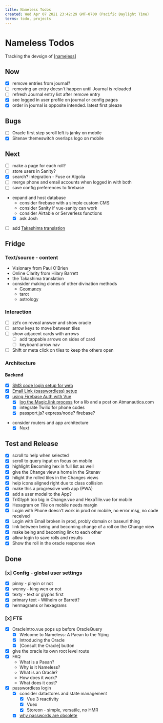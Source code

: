 ```yaml
---
title: Nameless Todos
created: Wed Apr 07 2021 23:42:29 GMT-0700 (Pacific Daylight Time)
terms: todo, projects
---
```


# Nameless Todos

Tracking the devsign of [[nameless]]

## Now

- [x] remove entries from journal?
- [ ] removing an entry doesn't happen until Journal is reloaded
- [ ] refresh Journal entry list after remove entry
- [x] see logged in user profile on journal or config pages
- [x] order in journal is opposite intended. latest first pleaze

## Bugs

- [ ] Oracle first step scroll left is janky on mobile
- [x] Sitenav themeswitch overlaps logo on mobile

## Next

- [ ] make a page for each roll?
- [ ] store users in Sanity?
- [x] search? integration - Fuse or Algolia
- [ ] merge phone and email accounts when logged in with both
- [ ] save config preferences to firebase
- expand and host database
  - consider firebase with a simple custom CMS
  - consider Sanity if vue-sanity can work
  - consider Airtable or Serverless functions
  - [x] ask Josh
- [ ] add [Takashima translation](http://www.russellcottrell.com/VirtualYarrowStalks/TakashimaEkidan.htm)

## Fridge

### Text/source - content

- Visionary from Paul O'Brien
- Online Clarity from Hilary Barrett
- the Takashima translation
- consider making clones of other divination methods
  - [Geomancy](https://www.wikiwand.com/en/Geomantic_figures)
  - tarot
  - astrology

### Interaction

- [ ] zzfx on reveal answer and show oracle
- [ ] arrow keys to move between tiles
- [ ] show adjacent cards with arrows
  - [ ] add tappable arrows on sides of card
  - [ ] keyboard arrow nav
- [ ] Shift or meta click on tiles to keep the others open

### Architecture

#### Backend

- [x] [SMS code login setup for web](https://firebase.google.com/docs/auth/web/phone-auth?authuser=0)
- [x] [Email Link (passwordless) setup](https://firebase.google.com/docs/auth/web/email-link-auth?authuser=0)
- [x] [using Firebase Auth with Vue](https://www.freecodecamp.org/news/how-to-add-authentication-to-a-vue-app-using-firebase/)
  - [x] [log the Magic.link process](./docs/passwordless.md) for a lib and a post on Atmanautica.com
  - [x] integrate Twilio for phone codes
  - [x] passport.js? express/node? firebase?
- consider routers and app architecture
  - [x] Nuxt

## Test and Release

- [x] scroll to help when selected
- [x] scroll to query input on focus on mobile
- [x] highlight Becoming hex in full list as well
- [x] give the Change view a home in the Sitenav
- [x] hilight the rolled tiles in the Changes views
- [x] help icons aligned right due to class collision
- [x] make this a progressive web app (PWA)
- [x] add a user model to the App?
- [x] TriGlyph too big in Change.vue and HexaTile.vue for mobile
- [x] Hexagram on Tile on mobile needs margin
- [x] Login with Phone doesn't work in prod on mobile, no error msg, no code received
- [x] Login with Email broken in prod, probly domain or baseurl thing
- [x] link between being and becoming change of a roll on the Change view
- [x] make being and becoming link to each other
- [x] allow login to save rolls and results
- [x] Show the roll in the oracle response view

## Done

### [x] Config - global user settings

- [x] pinny - pinyin or not
- [x] wenny - king wen or not
- [x] texty - text or glyphs first
- [x] primary text - Wilhelm or Barrett?
- [x] hermagrams or hexagrams

### [x] FTE

- [x] OracleIntro.vue pops up before OracleQuery
  - [x] Welcome to Nameless: A Paean to the Yijing
  - [x] Introducing the Oracle
  - [x] [Consult the Oracle] button
- [x] give the oracle its own root level route
- [x] FAQ
  - What is a Paean?
  - Why is it Nameless?
  - What is an Oracle?
  - How does it work?
  - What does it cost?
- [x] passwordless login
  - [x] consider datastores and state management
    - [x] Vue 3 reactivity
    - [x] Vuex
    - [x] Storeon - simple, versatile, no HMR
  - [x] [why passwords are obsolete](https://medium.com/@ninjudd/passwords-are-obsolete-9ed56d483eb)

[//begin]: # 'Autogenerated link references for markdown compatibility'
[nameless]: nameless 'Nameless'
[//end]: # 'Autogenerated link references'
